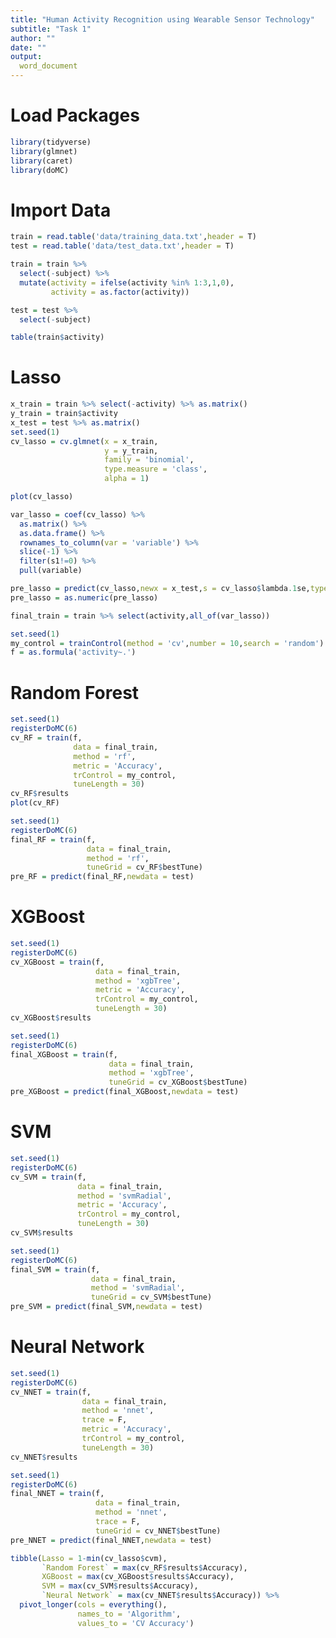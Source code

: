```yaml
---
title: "Human Activity Recognition using Wearable Sensor Technology"
subtitle: "Task 1"
author: ""
date: ""
output:
  word_document
---
```


# Load Packages

```r
library(tidyverse)
library(glmnet)
library(caret)
library(doMC)
```

# Import Data

```r
train = read.table('data/training_data.txt',header = T)
test = read.table('data/test_data.txt',header = T)
```

```r
train = train %>% 
  select(-subject) %>% 
  mutate(activity = ifelse(activity %in% 1:3,1,0),
         activity = as.factor(activity))

test = test %>% 
  select(-subject)

table(train$activity)
```

# Lasso

```r
x_train = train %>% select(-activity) %>% as.matrix()
y_train = train$activity
x_test = test %>% as.matrix()
set.seed(1)
cv_lasso = cv.glmnet(x = x_train,
                     y = y_train,
                     family = 'binomial',
                     type.measure = 'class',
                     alpha = 1)
```

```r
plot(cv_lasso)
```

```r
var_lasso = coef(cv_lasso) %>% 
  as.matrix() %>% 
  as.data.frame() %>% 
  rownames_to_column(var = 'variable') %>% 
  slice(-1) %>% 
  filter(s1!=0) %>% 
  pull(variable)
```

```r
pre_lasso = predict(cv_lasso,newx = x_test,s = cv_lasso$lambda.1se,type = 'class')
pre_lasso = as.numeric(pre_lasso)
```

```r
final_train = train %>% select(activity,all_of(var_lasso))
```

```r
set.seed(1)
my_control = trainControl(method = 'cv',number = 10,search = 'random')
f = as.formula('activity~.')
```

# Random Forest

```r
set.seed(1)
registerDoMC(6)
cv_RF = train(f,
              data = final_train,
              method = 'rf',
              metric = 'Accuracy',
              trControl = my_control,
              tuneLength = 30)
cv_RF$results
plot(cv_RF)
```

```r
set.seed(1)
registerDoMC(6)
final_RF = train(f,
                 data = final_train,
                 method = 'rf',
                 tuneGrid = cv_RF$bestTune)
pre_RF = predict(final_RF,newdata = test)
```

# XGBoost

```r
set.seed(1)
registerDoMC(6)
cv_XGBoost = train(f,
                   data = final_train,
                   method = 'xgbTree',
                   metric = 'Accuracy',
                   trControl = my_control,
                   tuneLength = 30)
cv_XGBoost$results
```

```r
set.seed(1)
registerDoMC(6)
final_XGBoost = train(f,
                      data = final_train,
                      method = 'xgbTree',
                      tuneGrid = cv_XGBoost$bestTune)
pre_XGBoost = predict(final_XGBoost,newdata = test)
```

# SVM

```r
set.seed(1)
registerDoMC(6)
cv_SVM = train(f,
               data = final_train,
               method = 'svmRadial',
               metric = 'Accuracy',
               trControl = my_control,
               tuneLength = 30)
cv_SVM$results
```

```r
set.seed(1)
registerDoMC(6)
final_SVM = train(f,
                  data = final_train,
                  method = 'svmRadial',
                  tuneGrid = cv_SVM$bestTune)
pre_SVM = predict(final_SVM,newdata = test)
```

# Neural Network

```r
set.seed(1)
registerDoMC(6)
cv_NNET = train(f,
                data = final_train,
                method = 'nnet',
                trace = F,
                metric = 'Accuracy',
                trControl = my_control,
                tuneLength = 30)
cv_NNET$results
```

```r
set.seed(1)
registerDoMC(6)
final_NNET = train(f,
                   data = final_train,
                   method = 'nnet',
                   trace = F,
                   tuneGrid = cv_NNET$bestTune)
pre_NNET = predict(final_NNET,newdata = test)
```

```r
tibble(Lasso = 1-min(cv_lasso$cvm),
       `Random Forest` = max(cv_RF$results$Accuracy),
       XGBoost = max(cv_XGBoost$results$Accuracy),
       SVM = max(cv_SVM$results$Accuracy),
       `Neural Network` = max(cv_NNET$results$Accuracy)) %>% 
  pivot_longer(cols = everything(),
               names_to = 'Algorithm',
               values_to = 'CV Accuracy')
```






